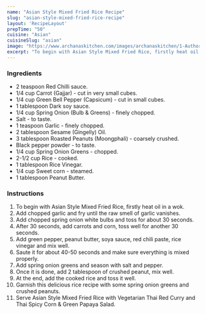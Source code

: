 ---
name: "Asian Style Mixed Fried Rice Recipe"
slug: "asian-style-mixed-fried-rice-recipe"
layout: 'RecipeLayout'
prepTime: "50"
cuisine: "Asian"
cuisineSlug: "asian"
image: "https://www.archanaskitchen.com/images/archanaskitchen/1-Author/Farrukh_Aziz_Ansari/Asian_Style_Mixed_Fried_Rice.jpg"
excerpt: "To begin with Asian Style Mixed Fried Rice, firstly heat oil in a wok"
---

### Ingredients

- 2 teaspoon Red Chilli sauce.
- 1/4 cup Carrot (Gajjar) - cut in very small cubes.
- 1/4 cup Green Bell Pepper (Capsicum) - cut in small cubes.
- 1 tablespoon Dark soy sauce.
- 1/4 cup Spring Onion (Bulb & Greens) - finely chopped.
- Salt - to taste.
- 1 teaspoon Garlic - finely chopped.
- 2 tablespoon Sesame (Gingelly) Oil.
- 3 tablespoon Roasted Peanuts (Moongphali) - coarsely crushed.
- Black pepper powder - to taste.
- 1/4 cup Spring Onion Greens - chopped.
- 2-1/2 cup Rice - cooked.
- 1 tablespoon Rice Vinegar.
- 1/4 cup Sweet corn - steamed.
- 1 tablespoon Peanut Butter.

### Instructions

1. To begin with Asian Style Mixed Fried Rice, firstly heat oil in a wok.
1. Add chopped garlic and fry until the raw smell of garlic vanishes.
1. Add chopped spring onion white bulbs and toss for about 30 seconds.
1. After 30 seconds, add carrots and corn, toss well for another 30 seconds.
1. Add green pepper, peanut butter, soya sauce, red chili paste, rice vinegar and mix well.
1. Saute it for about 40-50 seconds and make sure everything is mixed properly.
1. Add spring onion greens and season with salt and pepper.
1. Once it is done, add 2 tablespoon of crushed peanut, mix well.
1. At the end, add the cooked rice and toss it well.
1. Garnish this delicious rice recipe with some spring onion greens and crushed peanuts.
1. Serve Asian Style Mixed Fried Rice with Vegetarian Thai Red Curry and Thai Spicy Corn & Green Papaya Salad.
